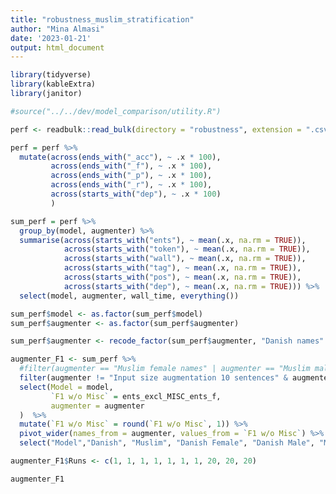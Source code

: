 ```yaml
---
title: "robustness_muslim_stratification"
author: "Mina Almasi"
date: '2023-01-21'
output: html_document
---
```


```r
library(tidyverse)
library(kableExtra)
library(janitor)

#source("../../dev/model_comparison/utility.R")
```

```r
perf <- readbulk::read_bulk(directory = "robustness", extension = ".csv")
```

```r
perf = perf %>% 
  mutate(across(ends_with("_acc"), ~ .x * 100),
         across(ends_with("_f"), ~ .x * 100),
         across(ends_with("_p"), ~ .x * 100),
         across(ends_with("_r"), ~ .x * 100),
         across(starts_with("dep"), ~ .x * 100)
         )
```

```r
sum_perf = perf %>% 
  group_by(model, augmenter) %>% 
  summarise(across(starts_with("ents"), ~ mean(.x, na.rm = TRUE)),
            across(starts_with("token"), ~ mean(.x, na.rm = TRUE)),
            across(starts_with("wall"), ~ mean(.x, na.rm = TRUE)),
            across(starts_with("tag"), ~ mean(.x, na.rm = TRUE)),
            across(starts_with("pos"), ~ mean(.x, na.rm = TRUE)),
            across(starts_with("dep"), ~ mean(.x, na.rm = TRUE))) %>%
  select(model, augmenter, wall_time, everything()) 
```

```r
sum_perf$model <- as.factor(sum_perf$model)
sum_perf$augmenter <- as.factor(sum_perf$augmenter)
```

```r
sum_perf$augmenter <- recode_factor(sum_perf$augmenter, "Danish names" = "Danish", "Female names" = "Danish Female", "Male names" = "Danish Male", "Muslim female names" = "Muslim Female", "Muslim male names" = "Muslim Male", "Muslim names" = "Muslim")
```


```r
augmenter_F1 <- sum_perf %>% 
  #filter(augmenter == "Muslim female names" | augmenter == "Muslim male names") %>% 
  filter(augmenter != "Input size augmentation 10 sentences" & augmenter != "Input size augmentation 5 sentences") %>% 
  select(Model = model, 
         `F1 w/o Misc` = ents_excl_MISC_ents_f,
         augmenter = augmenter
  )  %>% 
  mutate(`F1 w/o Misc` = round(`F1 w/o Misc`, 1)) %>% 
  pivot_wider(names_from = augmenter, values_from = `F1 w/o Misc`) %>% 
  select("Model","Danish", "Muslim", "Danish Female", "Danish Male", "Muslim Female", "Muslim Male")

augmenter_F1$Runs <- c(1, 1, 1, 1, 1, 1, 1, 20, 20, 20)

augmenter_F1
```



